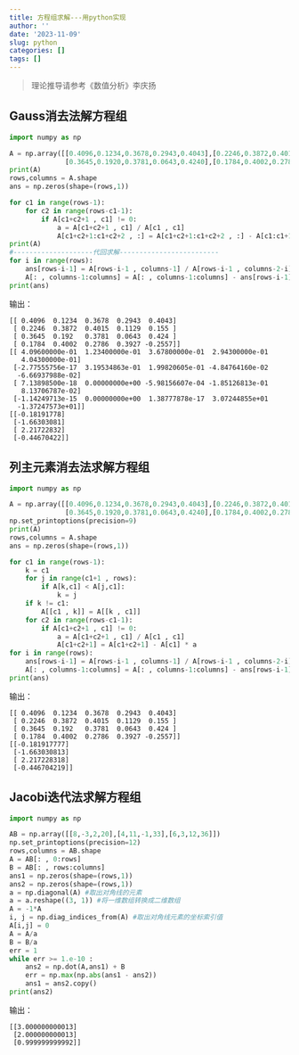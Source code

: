 ```yaml
---
title: 方程组求解---用python实现
author: ''
date: '2023-11-09'
slug: python
categories: []
tags: []
---
```


> 理论推导请参考《数值分析》李庆扬

## Gauss消去法解方程组


```python
import numpy as np

A = np.array([[0.4096,0.1234,0.3678,0.2943,0.4043],[0.2246,0.3872,0.4015,0.1129,0.1550],
              [0.3645,0.1920,0.3781,0.0643,0.4240],[0.1784,0.4002,0.2786,0.3927,-0.2557]])
print(A)
rows,columns = A.shape
ans = np.zeros(shape=(rows,1))

for c1 in range(rows-1):
    for c2 in range(rows-c1-1):
        if A[c1+c2+1 , c1] != 0:
            a = A[c1+c2+1 , c1] / A[c1 , c1]
            A[c1+c2+1:c1+c2+2 , :] = A[c1+c2+1:c1+c2+2 , :] - A[c1:c1+1 , :] * a
print(A)
#--------------------代回求解-------------------------
for i in range(rows):
    ans[rows-i-1] = A[rows-i-1 , columns-1] / A[rows-i-1 , columns-2-i]
    A[: , columns-1:columns] = A[: , columns-1:columns] - ans[rows-i-1] * A[: , rows-i-1:rows-i]
print(ans)
```

输出：

    [[ 0.4096  0.1234  0.3678  0.2943  0.4043]
     [ 0.2246  0.3872  0.4015  0.1129  0.155 ]
     [ 0.3645  0.192   0.3781  0.0643  0.424 ]
     [ 0.1784  0.4002  0.2786  0.3927 -0.2557]]
    [[ 4.09600000e-01  1.23400000e-01  3.67800000e-01  2.94300000e-01
       4.04300000e-01]
     [-2.77555756e-17  3.19534863e-01  1.99820605e-01 -4.84764160e-02
      -6.66937988e-02]
     [ 7.13898500e-18  0.00000000e+00 -5.98156607e-04 -1.85126813e-01
       8.13706787e-02]
     [-1.14249713e-15  0.00000000e+00  1.38777878e-17  3.07244855e+01
      -1.37247573e+01]]
    [[-0.18191778]
     [-1.66303081]
     [ 2.21722832]
     [-0.44670422]]


## 列主元素消去法求解方程组


```python
import numpy as np

A = np.array([[0.4096,0.1234,0.3678,0.2943,0.4043],[0.2246,0.3872,0.4015,0.1129,0.1550],
              [0.3645,0.1920,0.3781,0.0643,0.4240],[0.1784,0.4002,0.2786,0.3927,-0.2557]])
np.set_printoptions(precision=9)
print(A)
rows,columns = A.shape
ans = np.zeros(shape=(rows,1))

for c1 in range(rows-1):
    k = c1
    for j in range(c1+1 , rows):
        if A[k,c1] < A[j,c1]:
            k = j
    if k != c1:
        A[[c1 , k]] = A[[k , c1]]
    for c2 in range(rows-c1-1):
        if A[c1+c2+1 , c1] != 0:
            a = A[c1+c2+1 , c1] / A[c1 , c1]
            A[c1+c2+1] = A[c1+c2+1] - A[c1] * a
for i in range(rows):
    ans[rows-i-1] = A[rows-i-1 , columns-1] / A[rows-i-1 , columns-2-i]
    A[: , columns-1:columns] = A[: , columns-1:columns] - ans[rows-i-1] * A[: , rows-i-1:rows-i]
print(ans)
```

输出：

    [[ 0.4096  0.1234  0.3678  0.2943  0.4043]
     [ 0.2246  0.3872  0.4015  0.1129  0.155 ]
     [ 0.3645  0.192   0.3781  0.0643  0.424 ]
     [ 0.1784  0.4002  0.2786  0.3927 -0.2557]]
    [[-0.181917777]
     [-1.663030813]
     [ 2.217228318]
     [-0.446704219]]


## Jacobi迭代法求解方程组


```python
import numpy as np

AB = np.array([[8,-3,2,20],[4,11,-1,33],[6,3,12,36]])
np.set_printoptions(precision=12)
rows,columns = AB.shape
A = AB[: , 0:rows]
B = AB[: , rows:columns]
ans1 = np.zeros(shape=(rows,1))
ans2 = np.zeros(shape=(rows,1))
a = np.diagonal(A) #取出对角线的元素
a = a.reshape((3, 1)) #将一维数组转换成二维数组
A = -1*A
i, j = np.diag_indices_from(A) #取出对角线元素的坐标索引值
A[i,j] = 0
A = A/a
B = B/a
err = 1
while err >= 1.e-10 :
    ans2 = np.dot(A,ans1) + B
    err = np.max(np.abs(ans1 - ans2))
    ans1 = ans2.copy()
print(ans2)
```

输出：

    [[3.000000000013]
     [2.000000000013]
     [0.999999999992]]

